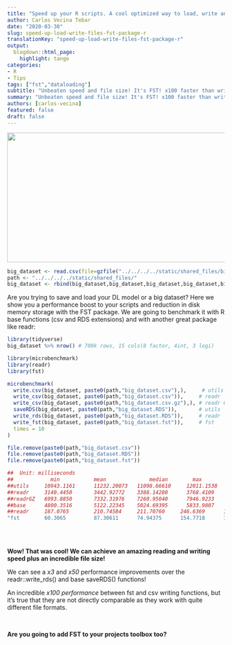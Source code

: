 ```yaml
---
title: "Speed up your R scripts. A cool optimized way to load, write and store big files with FST package!"
author: Carlos Vecina Tebar
date: "2020-03-30"
slug: speed-up-load-write-files-fst-package-r
translationKey: "speed-up-load-write-files-fst-package-r"
output:
  blogdown::html_page:
    highlight: tango
categories:
- R
- Tips
tags: ["fst","dataloading"]
subtitle: "Unbeaten speed and file size! It's FST! x100 faster than write.csv()"
summary: "Unbeaten speed and file size! It's FST! x100 faster than write.csv()"
authors: [carlos-vecina]
featured: false
draft: false
---
```


<img src="./featured.png" height="300px" width="600px" />

```r
big_dataset <- read.csv(file=gzfile("../../../../static/shared_files/big_dataset.csv.gz"))
path <- "../../../../static/shared_files/"
big_dataset <- rbind(big_dataset,big_dataset,big_dataset,big_dataset,big_dataset,big_dataset,big_dataset)
```

Are you trying to save and load your DL model or a big dataset? Here we show you a performance boost to your scripts and reduction in disk memory storage with the FST package. We are going to benchmark it with R base functions (csv and RDS extensions) and with another great package like readr:

```r
library(tidyverse)
big_dataset %>% nrow() # 700k rows, 15 cols(8 factor, 4int, 3 logi)
```

```r
library(microbenchmark)
library(readr)
library(fst)

microbenchmark(
  write.csv(big_dataset, paste0(path,"big_dataset.csv"),),     # utils
  write_csv(big_dataset, paste0(path,"big_dataset.csv")),     # readr
  write_csv(big_dataset, paste0(path,"big_dataset.csv.gz"),), # readr GZ
  saveRDS(big_dataset, paste0(path,"big_dataset.RDS")),       # utils
  write_rds(big_dataset, paste0(path,"big_dataset.RDS")),     # readr
  write_fst(big_dataset, paste0(path,"big_dataset.fst")),     # fst
  times = 10
)

```

```r
file.remove(paste0(path,"big_dataset.csv"))
file.remove(paste0(path,"big_dataset.RDS"))
file.remove(paste0(path,"big_dataset.fst"))
```

```r
##  Unit: milliseconds
##            min 		    mean		      median        max			      neval	    file_size
##utils     10943.1161  	11232.20073   11098.66610	  12011.1538    10        109 MB
##readr     3140.4450	    3442.92772	  3388.14280	  3768.4109	    10        109 MB
##readrGZ   6993.8850	    7332.31976	  7260.95040	  7946.9233	    10        23  MB
##base      4800.3516	    5122.22345	  5024.69395	  5833.9807	    10        15  MB
##readr     187.0765	    210.74584     211.70760     246.6369      10        46  MB
"fst        60.3065		    87.30611      74.94375      154.7718      10        16  MB"
  
```

<br>

**Wow! That was cool! We can achieve an amazing reading and writing speed plus an incredible file size!**

We can see a *x3* and *x50* performance improvements over the readr::write_rds() and base saveRDS() functions!

An incredible *x100 performance* between fst and csv writing functions, but it's true that they are not directly comparable as they work with quite different file formats. 

<br>

**Are you going to add FST to your projects toolbox too?**

<br>

<script type="text/javascript" src="//downloads.mailchimp.com/js/signup-forms/popup/unique-methods/embed.js" data-dojo-config="usePlainJson: true, isDebug: false"></script><script type="text/javascript">window.dojoRequire(["mojo/signup-forms/Loader"], function(L) { L.start({"baseUrl":"mc.us4.list-manage.com","uuid":"91551f7ed29389a0de4f47665","lid":"d95c503a48","uniqueMethods":true}) })</script>


